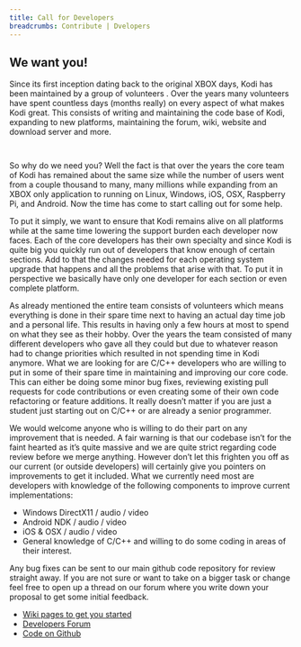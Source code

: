 ```yaml
---
title: Call for Developers
breadcrumbs: Contribute | Dvelopers
---
```


## We want you!

Since its first inception dating back to the original XBOX days, Kodi has been maintained by a group of volunteers . Over the years many volunteers have spent countless days (months really) on every aspect of what makes Kodi great. This consists of writing and maintaining the code base of Kodi, expanding to new platforms, maintaining the forum, wiki, website and download server and more.

<div align="center" style="width: 80%; margin-left: 10%; margin-right: 10%; padding-bottom: 15px">
  <img alt="" src="/images/kodi-wallpaper-32a-samfisher.jpg" />
</div>

So why do we need you? Well the fact is that over the years the core team of Kodi has remained about the same size while the number of users went from a couple thousand to many, many millions while expanding from an XBOX only application to running on Linux, Windows, iOS, OSX, Raspberry Pi, and Android. Now the time has come to start calling out for some help.

To put it simply, we want to ensure that Kodi remains alive on all platforms while at the same time lowering the support burden each developer now faces. Each of the core developers has their own specialty and since Kodi is quite big you quickly run out of developers that know enough of certain sections. Add to that the changes needed for each operating system upgrade that happens and all the problems that arise with that. To put it in perspective we basically have only one developer for each section or even complete platform.

As already mentioned the entire team consists of volunteers which means everything is done in their spare time next to having an actual day time job and a personal life. This results in having only a few hours at most to spend on what they see as their hobby. Over the years the team consisted of many different developers who gave all they could but due to whatever reason had to change priorities which resulted in not spending time in Kodi anymore. What we are looking for are C/C++ developers who are willing to put in some of their spare time in maintaining and improving our core code. This can either be doing some minor bug fixes, reviewing existing pull requests for code contributions or even creating some of their own code refactoring or feature additions. It really doesn’t matter if you are just a student just starting out on C/C++ or are already a senior programmer.

We would welcome anyone who is willing to do their part on any improvement that is needed. A fair warning is that our codebase isn’t for the faint hearted as it’s quite massive and we are quite strict regarding code review before we merge anything. However don’t let this frighten you off as our current (or outside developers) will certainly give you pointers on improvements to get it included. What we currently need most are developers with knowledge of the following components to improve current implementations:

- Windows DirectX11 / audio / video
- Android NDK / audio / video
- iOS & OSX / audio / video
- General knowledge of C/C++ and willing to do some coding in areas of their interest.

Any bug fixes can be sent to our main github code repository for review straight away. If you are not sure or want to take on a bigger task or change feel free to open up a thread on our forum where you write down your proposal to get some initial feedback.

- [Wiki pages to get you started](https://kodi.wiki/view/Development)
- [Developers Forum](https://forum.kodi.tv/forumdisplay.php?fid=32)
- [Code on Github](https://github.com/xbmc/xbmc)
